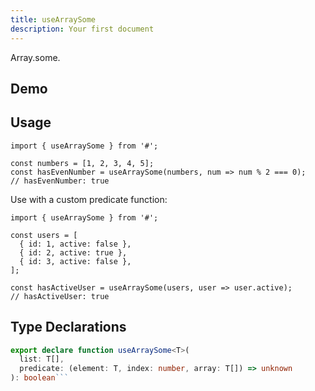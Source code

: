 ```yaml
---
title: useArraySome
description: Your first document
---
```



Array.some.

## Demo

<ArraySomeDemo />

## Usage

```tsx
import { useArraySome } from '#';

const numbers = [1, 2, 3, 4, 5];
const hasEvenNumber = useArraySome(numbers, num => num % 2 === 0);
// hasEvenNumber: true
```

Use with a custom predicate function:

```tsx
import { useArraySome } from '#';

const users = [
  { id: 1, active: false },
  { id: 2, active: true },
  { id: 3, active: false },
];

const hasActiveUser = useArraySome(users, user => user.active);
// hasActiveUser: true
```

## Type Declarations

````typescript
export declare function useArraySome<T>(
  list: T[],
  predicate: (element: T, index: number, array: T[]) => unknown
): boolean```
````
